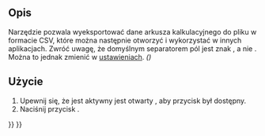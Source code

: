 <languages/>

{{Docnav/pl
|[[Spreadsheet_Import/pl|Importuj]]
|[[Spreadsheet_MergeCells/pl|Połącz komórki]]
|[[Spreadsheet_Workbench/pl|środowisko pracy Arkusz Kalkulacyjny]]
|IconL=Spreadsheet_Import.svg
|IconR=Spreadsheet_MergeCells.svg
|IconC=Workbench_Spreadsheet.svg
}}

{{GuiCommand/pl
|Name=Spreadsheet Export
|Name/pl=Arkusz Kalkulacyjny: Eksportuj
|MenuLocation=Arkusz Kalkulacyjny → Eksportuj
|Workbenches=[[Spreadsheet_Workbench/pl|Arkusz Kalkulacyjny]]
|Version=0.17
|SeeAlso=[[Spreadsheet_Import/pl|Importuj]]
}}

<span id="Description"></span>
==Opis==

<div class="mw-translate-fuzzy">
Narzędzie {{Button|[[File:Spreadsheet_Export.svg|16px]] [[Spreadsheet_Export/pl|Eksportuj]]}} pozwala wyeksportować dane arkusza kalkulacyjnego do pliku w formacie CSV, które można następnie otworzyć i wykorzystać w innych aplikacjach. Zwróć uwagę, że domyślnym separatorem pól jest znak {{Incode|tabulacji}}, a nie {{Incode|przecinek}}. Można to jednak zmienić w [[Spreadsheet_Preferences/pl|ustawieniach]]. ''({{Version/pl|0.20}})''
</div>

<span id="Usage"></span>
==Użycie==

<div class="mw-translate-fuzzy">
# Upewnij się, że jest aktywny jest otwarty {{Button|[[File:Spreadsheet_CreateSheet.svg|16px]] [[Spreadsheet_CreateSheet/pl|arkusz kalkulacyjny]]}}, aby przycisk był dostępny.
# Naciśnij przycisk {{Button|[[File:Spreadsheet_Export.svg|16px]] [[Spreadsheet_Export/pl|eksportuj]]}}.
</div>


{{Docnav/pl
|[[Spreadsheet_Import/pl|Importuj]]
|[[Spreadsheet_MergeCells/pl|Połącz komórki]]
|[[Spreadsheet_Workbench/pl|środowisko pracy Arkusz Kalkulacyjny]]
|IconL=Spreadsheet_Import.svg
|IconR=Spreadsheet_MergeCells.svg
|IconC=Workbench_Spreadsheet.svg
}}

{{Spreadsheet_Tools_navi{{#translation:}}}}
{{Userdocnavi{{#translation:}}}}